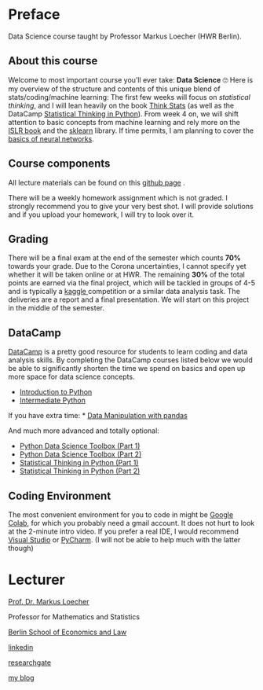 # Preface {.unnumbered}

Data Science course taught by Professor Markus Loecher (HWR Berlin). 

## About this course

Welcome to most important course you’ll ever take: **Data Science** 🙄
Here is my overview of the structure and contents of this unique blend
of stats/coding/machine learning: The first few weeks will focus on
<i>statistical thinking</i>, and I will lean heavily on the book
<a href="https://greenteapress.com/wp/think-stats-2e/" target="_blank">Think
Stats</a> (as well as the DataCamp
<a href="https://www.datacamp.com/courses/statistical-thinking-in-python-part-1"
        target="_blank">Statistical Thinking in Python</a>). From week 4
on, we will shift attention to basic concepts from machine learning and
rely more on the
<a href="https://www-bcf.usc.edu/~gareth/ISL/" target="_blank">ISLR
book</a> and the
<a href="https://www.datacamp.com/courses/supervised-learning-with-scikit-learn"
        target="_blank">sklearn</a> library. If time permits, I am
planning to cover the
<a href="http://makeyourownneuralnetwork.blogspot.com/" target="_blank">basics
of neural networks</a>.

## Course components

All lecture materials can be found on this
<a href="https://github.com/markusloecher/DataScience2021/" target="_blank">github
page</a> .


There will be a weekly homework assignment which is not graded. I
strongly recommend you to give your very best shot. I will provide
solutions and if you upload your homework, I will try to look over
it.<br></span>

## Grading

There will be a final exam at the end of the semester which counts
**70%** towards your grade. Due to the Corona uncertainties, I cannot
specify yet whether it will be taken online or at HWR. The remaining
**30%** of the total points are earned via the final project, which will
be tackled in groups of 4-5 and is typically a
<a href="https://www.kaggle.com/">kaggle </a>competition or a similar
data analysis task. The deliveries are a report and a final
presentation. We will start on this project in the middle of the
semester.


DataCamp
------
[DataCamp](https://app.datacamp.com/) is a pretty good resource for students to learn coding and data analysis skills.
By completing the DataCamp courses listed below we would be able to significantly shorten 
the time we spend on basics and open up more space for data science concepts.

* [Introduction to Python](https://app.datacamp.com/learn/courses/intro-to-python-for-data-science)
* [Intermediate Python](https://app.datacamp.com/learn/courses/intermediate-python)

If you have extra time:
* [Data Manipulation with pandas](https://app.datacamp.com/learn/courses/data-manipulation-with-pandas)

And much more advanced and totally optional:

* [Python Data Science Toolbox (Part 1)](https://www.datacamp.com/courses/python-data-science-toolbox-part-1)
* [Python Data Science Toolbox (Part 2)](https://www.datacamp.com/courses/python-data-science-toolbox-part-2)
* [Statistical Thinking in Python (Part 1)](https://www.datacamp.com/courses/statistical-thinking-in-python-part-1)
* [Statistical Thinking in Python (Part 2)](https://www.datacamp.com/courses/statistical-thinking-in-python-part-2)

Coding Environment
------
The most convenient environment for you to code in might be [Google Colab](https://colab.research.google.com/), for which you probably need a gmail account. It does not hurt to look at the 2-minute intro video.
If you prefer a real IDE, I would recommend [Visual Studio](https://visualstudio.microsoft.com/downloads/) or [PyCharm](https://www.jetbrains.com/pycharm/download/). (I will not be able to help much with the latter though)



Lecturer
=====


[Prof. Dr. Markus
Loecher](http://www.hwr-berlin.de/fachbereich-wirtschaftswissenschaften/kontakt/personen/kontakt-info/2184/ "ML official university link")

Professor for Mathematics and Statistics

[Berlin School of Economics and Law](http://www.hwr-berlin.de "BSEL Homepage")

[linkedin](https://www.linkedin.com/in/loecher/)

[researchgate](https://www.researchgate.net/profile/Markus-Loecher)

[my blog](https://markusloecher.github.io/ "blog")


